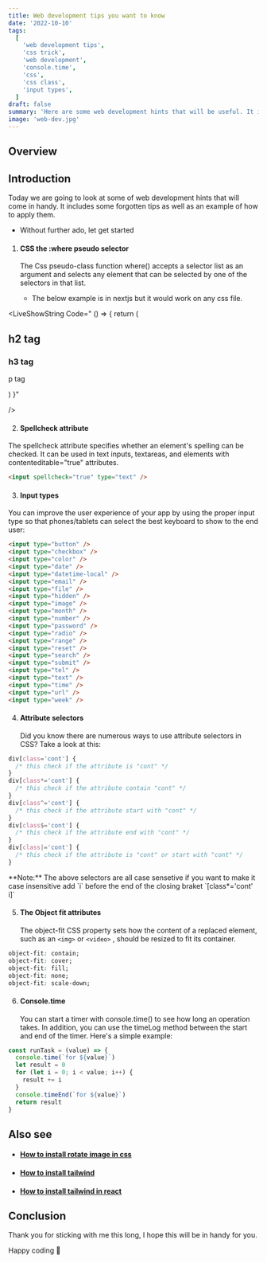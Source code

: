 ```yaml
---
title: Web development tips you want to know
date: '2022-10-10'
tags:
  [
    'web development tips',
    'css trick',
    'web development',
    'console.time',
    'css',
    'css class',
    'input types',
  ]
draft: false
summary: 'Here are some web development hints that will be useful. It includes some forgotten tips as well as an example of how to apply them.'
image: 'web-dev.jpg'
---
```



<ImageComponent src="/static/images/web-dev.jpg" width="80%" height="80%" alt="tailwindcss logo" />

## Overview

<TOCInline toc={props.toc} exclude="Overview" toHeading={2} />

## Introduction

Today we are going to look at some of web development hints that will come in handy. It includes some forgotten tips as well as an example of how to apply them.

- Without further ado, let get started

1. #### CSS the :where pseudo selector

   The Css pseudo-class function where() accepts a selector list as an argument and selects any element that can be selected by one of the selectors in that list.

   - The below example is in nextjs but it would work on any css file.

<LiveShowString Code="
() => {
  return (
    <div className='divContainer' >
      <h2>h2 tag</h2>
      <h3>h3 tag</h3>
      <p>p tag</p>
      <style jsx>{`
        .divContainer :where(h2, h3, p) {
            color: blue;
        }
      `}</style>
    </div>
  )
}"

/>

2. #### Spellcheck attribute

The spellcheck attribute specifies whether an element's spelling can be checked.
It can be used in text inputs, textareas, and elements with contenteditable="true" attributes.

```html
<input spellcheck="true" type="text" />
```

3. #### Input types

You can improve the user experience of your app by using the proper input type so that phones/tablets can select the best keyboard to show to the end user:

```html
<input type="button" />
<input type="checkbox" />
<input type="color" />
<input type="date" />
<input type="datetime-local" />
<input type="email" />
<input type="file" />
<input type="hidden" />
<input type="image" />
<input type="month" />
<input type="number" />
<input type="password" />
<input type="radio" />
<input type="range" />
<input type="reset" />
<input type="search" />
<input type="submit" />
<input type="tel" />
<input type="text" />
<input type="time" />
<input type="url" />
<input type="week" />
```

<GoogleHorizontalAdUnit path="selectors" />

4. #### Attribute selectors
   Did you know there are numerous ways to use attribute selectors in CSS?
   Take a look at this:

```css
div[class='cont'] {
  /* this check if the attribute is "cont" */
}
div[class*='cont'] {
  /* this check if the attribute contain "cont" */
}
div[class^='cont'] {
  /* this check if the attribute start with "cont" */
}
div[class$='cont'] {
  /* this check if the attribute end with "cont" */
}
div[class|='cont'] {
  /* this check if the attribute is "cont" or start with "cont" */
}
```

<Note>
  **Note:** The above selectors are all case sensetive if you want to make it case insensitive add
  `i` before the end of the closing braket `[class*='cont' i]`
</Note>

5. #### The Object fit attributes
   The object-fit CSS property sets how the content of a replaced element, such as an `<img>` or `<video>` , should be resized to fit its container.

```css
object-fit: contain;
object-fit: cover;
object-fit: fill;
object-fit: none;
object-fit: scale-down;
```

<LiveShowString
  Code="
  () => {
    return (
      <div style={{width:'200px'}}>
        <img src='/static/images/hooks.webp' style={{
          objectFit:'cover'
        }} />
      </div>
    )
  }
"
/>

6. #### Console.time
   You can start a timer with console.time() to see how long an operation takes. In addition, you can use the timeLog method between the start and end of the timer. Here's a simple example:

```js
const runTask = (value) => {
  console.time(`for ${value}`)
  let result = 0
  for (let i = 0; i < value; i++) {
    result += i
  }
  console.timeEnd(`for ${value}`)
  return result
}
```

## Also see

- #### [How to install rotate image in css](css-rotate-image)

- #### [How to install tailwind](install-tailwind-css)

- #### [How to install tailwind in react](install-tailwind-css)

## Conclusion

Thank you for sticking with me this long, I hope this will be in handy for you.

Happy coding 🚀

<GoogleHorizontalAdUnit path="final conclusion" />
